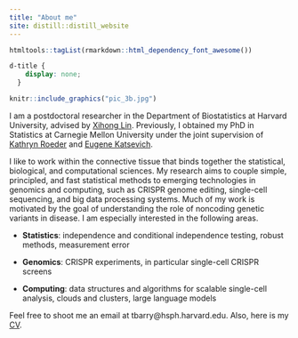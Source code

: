 ```yaml
---
title: "About me"
site: distill::distill_website
---
```


```r
htmltools::tagList(rmarkdown::html_dependency_font_awesome())
```

```css
d-title {
    display: none;
  }
```

::: {.floatting}
```r
knitr::include_graphics("pic_3b.jpg")
```

I am a postdoctoral researcher in the Department of Biostatistics at Harvard University, advised by [Xihong Lin](https://content.sph.harvard.edu/xlin/index.html). Previously, I obtained my PhD in Statistics at Carnegie Mellon University under the joint supervision of [Kathryn Roeder](http://www.stat.cmu.edu/~roeder/) and [Eugene Katsevich](https://ekatsevi.github.io).


I like to work within the connective tissue that binds together the statistical, biological, and computational sciences. My research aims to couple simple, principled, and fast statistical methods to emerging technologies in genomics and computing, such as CRISPR genome editing, single-cell sequencing, and big data processing systems. Much of my work is motivated by the goal of understanding the role of noncoding genetic variants in disease. I am especially interested in the following areas.

:::

-   **Statistics**: independence and conditional independence testing, robust methods, measurement error

-   **Genomics**: CRISPR experiments, in particular single-cell CRISPR screens

-   **Computing**: data structures and algorithms for scalable single-cell analysis, clouds and clusters, large language models

Feel free to shoot me an email at tbarry@hsph.harvard.edu. Also, here is my [CV](ResumeCv/cv.pdf).